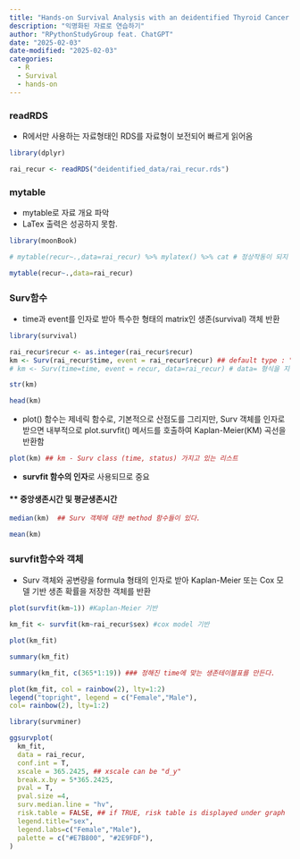 ```yaml
---
title: "Hands-on Survival Analysis with an deidentified Thyroid Cancer Dataset"
description: "익명화된 자료로 연습하기"
author: "RPythonStudyGroup feat. ChatGPT"
date: "2025-02-03"
date-modified: "2025-02-03"
categories:
  - R
  - Survival
  - hands-on
---
```


### readRDS

-   R에서만 사용하는 자료형태인 RDS를 자료형이 보전되어 빠르게 읽어옴

```r

library(dplyr)

rai_recur <- readRDS("deidentified_data/rai_recur.rds")
```

### mytable
-   mytable로 자료 개요 파악
- LaTex 출력은 성공하지 못함.

```r

library(moonBook)

# mytable(recur~.,data=rai_recur) %>% mylatex() %>% cat # 정상작동이 되지 않는 이유는?

mytable(recur~.,data=rai_recur)
```

### Surv함수

-   time과 event를 인자로 받아 특수한 형태의 matrix인 생존(survival) 객체 반환

```r

library(survival)

rai_recur$recur <- as.integer(rai_recur$recur)
km <- Surv(rai_recur$time, event = rai_recur$recur) ## default type : "right"
# km <- Surv(time=time, event = recur, data=rai_recur) # data= 형식을 지원하지 않음

str(km)
```

```r

head(km)
```

-   plot() 함수는 제네릭 함수로, 기본적으로 산점도를 그리지만, Surv 객체를 인자로 받으면 내부적으로 plot.survfit() 메서드를 호출하여 Kaplan-Meier(KM) 곡선을 반환함

```r

plot(km) ## km - Surv class (time, status) 가지고 있는 리스트
```

-   **survfit 함수의 인자**로 사용되므로 중요

#### \*\* 중앙생존시간 및 평균생존시간

```r

median(km)  ## Surv 객체에 대한 method 함수들이 있다.
```

```r

mean(km)
```

### survfit함수와 객체

-   Surv 객체와 공변량을 formula 형태의 인자로 받아 Kaplan-Meier 또는 Cox 모델 기반 생존 확률을 저장한 객체를 반환

```r

plot(survfit(km~1)) #Kaplan-Meier 기반
```

```r

km_fit <- survfit(km~rai_recur$sex) #cox model 기반

plot(km_fit)
```

```r
summary(km_fit) 
```

```r
summary(km_fit, c(365*1:19)) ### 정해진 time에 맞는 생존테이블표를 만든다.
```

```r
plot(km_fit, col = rainbow(2), lty=1:2)
legend("topright", legend = c("Female","Male"),
col= rainbow(2), lty=1:2)
```

```r

library(survminer)

ggsurvplot(
  km_fit, 
  data = rai_recur,
  conf.int = T, 
  xscale = 365.2425, ## xscale can be "d_y"
  break.x.by = 5*365.2425,
  pval = T, 
  pval.size =4, 
  surv.median.line = "hv",
  risk.table = FALSE, ## if TRUE, risk table is displayed under graph
  legend.title="sex", 
  legend.labs=c("Female","Male"),
  palette = c("#E7B800", "#2E9FDF"),
)
```
